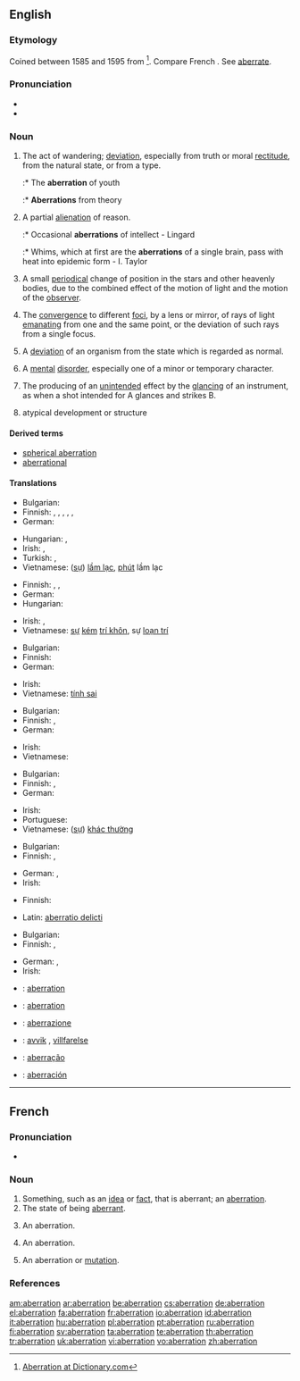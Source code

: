 {{wikipedia}}
==English==

===Etymology===
Coined between 1585 and 1595 from {{etyl|la}} {{term|aberratio|aberrātiō|relief, diversion|lang=la}} <ref>[http://dictionary.reference.com/browse/aberration Aberration at Dictionary.com]</ref>. Compare French {{term|aberration|lang=fr}}. See [[aberrate]].

===Pronunciation===
* {{IPA|/ˌæbəˈreɪʃən/}}
* {{audio|en-us-aberration.ogg|Audio (US)}}

===Noun===
{{en-noun}}

# The act of wandering; [[deviation]], especially from truth or moral [[rectitude]], from the natural state, or from a type.
#:* The '''aberration''' of youth
#:* '''Aberrations''' from theory
# A partial [[alienation]] of reason.
#:* Occasional '''aberrations''' of intellect - Lingard
#:* Whims, which at first are the '''aberrations''' of a single brain, pass with heat into epidemic form - I. Taylor
# {{astronomy}} A small [[periodical]] change of position in the stars and other heavenly bodies, due to the combined effect of the motion of light and the motion of the [[observer]].
# {{context|optics}} The [[convergence]] to different [[focus|foci]], by a lens or mirror, of rays of light [[emanating]] from one and the same point, or the deviation of such rays from a single focus.
# {{physiology}} A [[deviation]] of an organism from the state which is regarded as normal.
# A [[mental]] [[disorder]], especially one of a minor or temporary character.
# {{legal}} The producing of an [[unintended]] effect by the [[glancing]] of an instrument, as when a shot intended for A glances and strikes B.
# {{context|zoology|botany}} atypical development or structure

====Derived terms====
* [[spherical aberration]]
* [[aberrational]]

====Translations====
{{trans-top|deviation}}
* Bulgarian: {{t|bg|отклоняване, отклонение|sc=Cyrl}}
* Finnish: {{t-|fi|poikkeama}}, {{t-|fi|poikkeavuus}}, {{t|fi|eksyminen}}, {{t-|fi|hairahdus}}, {{t|fi|harhautuminen}}, {{t-|fi|säännöttömyys}}
* German: {{t+|de|Aberration|f}}
{{trans-mid}}
* Hungarian: {{t+|hu|tévelygés}}, {{t|hu|tévút}}
* Irish: {{t+|ga|seachrán|m|xs=Irish}}, {{t-|ga|iomrall|m|xs=Irish}}
* Turkish: {{t|tr|sapma}},  {{t|tr|sapkınlık}}
* Vietnamese: ([[sự]]) [[lầm lạc]], [[phút]] lầm lạc
{{trans-bottom}}

{{trans-top|partial alienation of reason}}
* Finnish: {{t|fi|ajatusvirhe}}, {{t-|fi|erehdys}}, {{t|fi|harhapolku}}
* German: {{t+|de|Aberration|f}}
* Hungarian: {{t+|hu|aberráció}}
{{trans-mid}}
* Irish: {{t+|ga|seachrán|m|xs=Irish}}, {{t-|ga|iomrall|m|xs=Irish}}
* Vietnamese: [[sự]] [[kém]] [[trí khôn]], sự [[loạn trí]]
{{trans-bottom}}

{{trans-top|astronomy: small periodical change of position of heavenly bodies}}
* Bulgarian: {{t-|bg|аберация|f|tr=aberátsiya|sc=Cyrl}}
* Finnish: {{t+|fi|aberraatio}}
* German: {{t+|de|Aberration|f}}
{{trans-mid}}
* Irish: {{t-|ga|iomrall|m|xs=Irish}}
* Vietnamese: [[tính sai]]
{{trans-bottom}}

{{trans-top|optics: convergence to different foci}}
* Bulgarian: {{t-|bg|аберация|sc=Cyrl}}
* Finnish: {{t-|fi|poikkeama}}, {{t+|fi|aberraatio}}
* German: {{t+|de|Aberration|f}}
{{trans-mid}}
* Irish: {{t-|ga|iomrall|m|xs=Irish}}
* Vietnamese: {{t+|vi|quang sai|xs=Vietnamese}}
{{trans-bottom}}

{{trans-top|physiology: deviation from the normal state}}
* Bulgarian: {{t-|bg|аберация|f|tr=aberátsiya|sc=Cyrl}}
* Finnish: {{t-|fi|poikkeama}}, {{t+|fi|aberraatio}}
* German: {{t+|de|Aberration|f}}
{{trans-mid}}
* Irish: {{t-|ga|iomrall|m|xs=Irish}}
* Portuguese: {{t|pt|aberração|f}}
* Vietnamese: ([[sự]]) [[khác thường]]
{{trans-bottom}}

{{trans-top|minor or temporary mental disorder}}
* Bulgarian: {{t|bg|умопомрачение|sc=Cyrl}}
* Finnish: {{t-|fi|poikkeama}}, {{t+|fi|aberraatio}}
{{trans-mid}}
* German: {{t+|de|Aberration|f}}, {{t+|de|Abweichung|f}}
* Irish: {{t+|ga|saobhadh|m|xs=Irish}}
{{trans-bottom}}

{{trans-top|law: producing of an unintended effect by the glancing}}
* Finnish: {{t|fi|harharikos}}
{{trans-mid}}
* Latin: [[aberratio delicti]]
{{trans-bottom}}

{{trans-top|zoology, botany: atypical development or structure}}
* Bulgarian: {{t-|bg|аберация|f|tr=aberátsiya|sc=Cyrl}}
* Finnish: {{t|fi|harhamuunnos}}, {{t+|fi|aberraatio}}
{{trans-mid}}
* German: {{t+|de|Aberration|f}}, {{t+|de|Abweichung|f}}
* Irish: {{t-|ga|iomrall|m|xs=Irish}}
{{trans-bottom}}

{{checktrans-top}}
* {{ttbc|French}}: [[aberration]]
* {{ttbc|Interlingua}}: [[aberration]]
* {{ttbc|Italian}}: [[aberrazione]]
{{checktrans-mid}}
* {{ttbc|Norwegian}}: [[avvik]] {{n}}, [[villfarelse]] {{c}}
* {{ttbc|Portuguese}}: [[aberração]]
* {{ttbc|Spanish}}: [[aberración]] {{f}}
{{checktrans-bottom}}

----

==French==

===Pronunciation===
* {{audio|Fr-aberration.ogg|Audio}}

===Noun===
{{fr-noun|f}}

# Something, such as an [[idea]] or [[fact]], that is aberrant; an [[#English|aberration]].
# The state of being [[aberrant]].
# {{astronomy|lang=fr}} An aberration.
# {{optics|lang=fr}} An aberration.
# {{physiology|lang=fr}} An aberration or [[mutation]].

===References===

<div class="references"><references/></div>

[[am:aberration]]
[[ar:aberration]]
[[be:aberration]]
[[cs:aberration]]
[[de:aberration]]
[[el:aberration]]
[[fa:aberration]]
[[fr:aberration]]
[[io:aberration]]
[[id:aberration]]
[[it:aberration]]
[[hu:aberration]]
[[pl:aberration]]
[[pt:aberration]]
[[ru:aberration]]
[[fi:aberration]]
[[sv:aberration]]
[[ta:aberration]]
[[te:aberration]]
[[th:aberration]]
[[tr:aberration]]
[[uk:aberration]]
[[vi:aberration]]
[[vo:aberration]]
[[zh:aberration]]